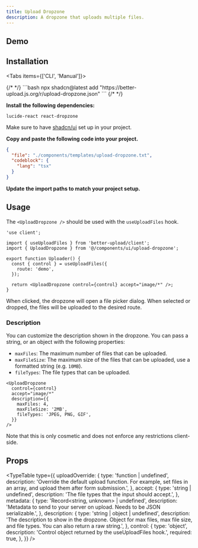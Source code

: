 ```yaml
---
title: Upload Dropzone
description: A dropzone that uploads multiple files.
---
```



## Demo

<Showcase>
  <UploadDropzoneDemo />
</Showcase>

## Installation

<Tabs items={['CLI', 'Manual']}>

<Tab value="CLI">
{/* <!-- prettier-ignore-start --> */}
```bash
npx shadcn@latest add "https://better-upload.js.org/r/upload-dropzone.json"
```
{/* <!-- prettier-ignore-end --> */}
</Tab>

<Tab value="Manual">
<Steps>
<Step>

**Install the following dependencies:**

```package-install
lucide-react react-dropzone
```

Make sure to have [shadcn/ui](https://ui.shadcn.com/docs/installation) set up in your project.

</Step>

<Step>

**Copy and paste the following code into your project.**

```json doc-gen:file
{
  "file": "./components/templates/upload-dropzone.txt",
  "codeblock": {
    "lang": "tsx"
  }
}
```

</Step>

<Step>

**Update the import paths to match your project setup.**

</Step>

</Steps>
</Tab>

</Tabs>

## Usage

The `<UploadDropzone />` should be used with the `useUploadFiles` hook.

```tsx
'use client';

import { useUploadFiles } from 'better-upload/client';
import { UploadDropzone } from '@/components/ui/upload-dropzone';

export function Uploader() {
  const { control } = useUploadFiles({
    route: 'demo',
  });

  return <UploadDropzone control={control} accept="image/*" />;
}
```

When clicked, the dropzone will open a file picker dialog. When selected or dropped, the files will be uploaded to the desired route.

### Description

You can customize the description shown in the dropzone. You can pass a string, or an object with the following properties:

- `maxFiles`: The maximum number of files that can be uploaded.
- `maxFileSize`: The maximum size of the files that can be uploaded, use a formatted string (e.g. `10MB`).
- `fileTypes`: The file types that can be uploaded.

```tsx
<UploadDropzone
  control={control}
  accept="image/*"
  description={{
    maxFiles: 4,
    maxFileSize: '2MB',
    fileTypes: 'JPEG, PNG, GIF',
  }}
/>
```

Note that this is only cosmetic and does not enforce any restrictions client-side.

## Props

<TypeTable
  type={{
    uploadOverride: {
      type: 'function | undefined',
      description:
        'Override the default upload function. For example, set files in an array, and upload them after form submission.',
    },
    accept: {
      type: 'string | undefined',
      description: 'The file types that the input should accept.',
    },
    metadata: {
      type: 'Record<string, unknown> | undefined',
      description:
        'Metadata to send to your server on upload. Needs to be JSON serializable.',
    },
    description: {
      type: 'string | object | undefined',
      description:
        'The description to show in the dropzone. Object for max files, max file size, and file types. You can also return a raw string.',
    },
    control: {
      type: 'object',
      description: 'Control object returned by the useUploadFiles hook.',
      required: true,
    },
  }}
/>

